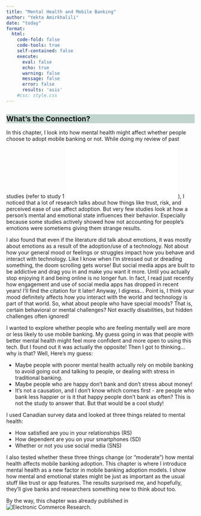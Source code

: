 ```yaml
---
title: "Mental Health and Mobile Banking" 
author: "Yekta Amirkhalili"
date: "today"
format: 
  html: 
    code-fold: false
    code-tools: true
    self-contained: false
    execute:
      eval: false 
      echo: true
      warning: false
      message: false
      error: false
      results: 'asis'
    #css: style.css
---
```

<!-- CSS CHANGES -->
<style>
.quarto-title h1.title {
  font-size: 1.5rem; 
}

h2{
    font-size: 1.2rem;
    background-color:rgba(128, 170, 156, 0.48);
}

.future-idea-box {
  border: 2px solid var(--quarto-hl-header-color, #86bdab); /* Uses Quarto header color variable or fallback */
  border-radius: 8px;
  padding: 1em;
  margin: 1em 0;
  background: #f9f9fc;
}
.future-idea-title {
  font-weight: bold;
  color: var(--quarto-hl-header-color,rgb(111, 172, 152));
  margin-bottom: 0.5em;
  font-size: 1.1em;
}

</style>
<!-- CSS CHANGES -->

## What’s the Connection?
In this chapter, I look into how mental health might affect whether people choose to adopt mobile banking or not. 
While doing my review of past studies (refer to study 1 ![here](study1.html)), I noticed that a lot of research talks about how things like trust, risk, and perceived ease of use affect adoption.
But very few studies look at how a person’s mental and emotional state influences their behavior.
Especially because some studies actively showed how not accounting for people's emotions were sometiems giving them strange results. 

I also found that even if the literature did talk about emotions, it was mostly about emotions as a result of the adoption/use of a technology. 
Not about how your general mood or feelings or struggles impact how you behave and interact with technology. 
Like I know when I'm stressed out or dreading something, the doom scrolling gets worse! 
But social media apps are built to be addictive and drag you in and make you want it more. 
Until you actually stop enjoying it and being online is no longer fun. 
In fact, I read just recently how engagement and use of social media apps has dropped in recent years! 
I'll find the citation for it later! 
Anyway, I digress... Point is, I think your mood definitely affects how you interact with the world and technology is part of that world. 
So, what about people who have special moods? 
That is, certain behavioral or mental challenges? 
Not exactly disabilities, but hidden challenges often ignored! 

I wanted to explore whether people who are feeling mentally well are more or less likely to use mobile banking. 
My guess going in was that people with better mental health might feel more confident and more open to using this tech. 
But I found out it was actually the opposite! 
Then I got to thinking... why is that? Well, Here's my guess:

* Maybe people with poorer mental health actually rely on mobile banking to avoid going out and talking to people, or dealing with stress in traditional banking.
* Maybe people who are happy don't bank and don't stress about money! 
* It's not a causation, and I don't know which comes first - are people who bank less happier or is it that happy people don't bank as often? This is not the study to answer that. But that would be a cool study! 

I used Canadian survey data and looked at three things related to mental health:

* How satisfied are you in your relationships (RS)
* How dependent are you on your smartphones (SD)
* Whether or not you use social media (SNS)

I also tested whether these three things change (or "moderate") how mental health affects mobile banking adoption.
This chapter is where I introduce mental health as a new factor in mobile banking adoption models.
I show how mental and emotional states might be just as important as the usual stuff like trust or app features. 
The results surprised me, and hopefully, they'll give banks and researchers something new to think about too.

By the way, this chapter was already published in ![Electronic Commerce Research](https://link.springer.com/article/10.1007/s10660-024-09905-7). 